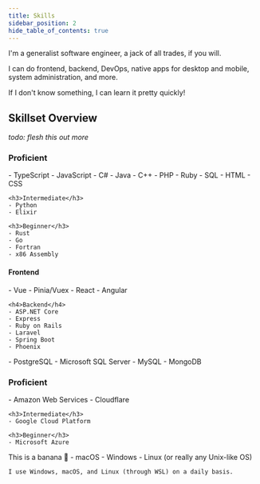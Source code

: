 ```yaml
---
title: Skills
sidebar_position: 2
hide_table_of_contents: true
---
```


I'm a generalist software engineer, a jack of all trades, if you will.

I can do frontend, backend, DevOps, native apps for desktop and mobile, system administration, and more.

If I don't know something, I can learn it pretty quickly!

## Skillset Overview


*todo: flesh this out more*

<Tabs>
  <TabItem value="programming-languages" label="Programming Languages" default>
    <h3>Proficient</h3>
    - TypeScript
    - JavaScript
    - C#
    - Java
    - C++
    - PHP
    - Ruby
    - SQL
    - HTML
    - CSS

    <h3>Intermediate</h3>
    - Python
    - Elixir

    <h3>Beginner</h3>
    - Rust
    - Go
    - Fortran
    - x86 Assembly
  </TabItem>
  <TabItem value="frameworks" label="Frameworks">
    <h4>Frontend</h4>
    - Vue
      - Pinia/Vuex
    - React
    - Angular

    <h4>Backend</h4>
    - ASP.NET Core
    - Express
    - Ruby on Rails
    - Laravel
    - Spring Boot
    - Phoenix
  </TabItem>
  <TabItem value="databases" label="Databases">
    - PostgreSQL
    - Microsoft SQL Server
    - MySQL
    - MongoDB
  </TabItem>
  <TabItem value="cloud" label="Cloud">
    <h3>Proficient</h3>
    - Amazon Web Services
    - Cloudflare

    <h3>Intermediate</h3>
    - Google Cloud Platform

    <h3>Beginner</h3>
    - Microsoft Azure
  </TabItem>
  <TabItem value="tools" label="Tools">
    This is a banana 🍌
  </TabItem>
  <TabItem value="operating-systems" label="Operating Systems">
    - macOS
    - Windows
    - Linux (or really any Unix-like OS)

    I use Windows, macOS, and Linux (through WSL) on a daily basis.
  </TabItem>
</Tabs>


